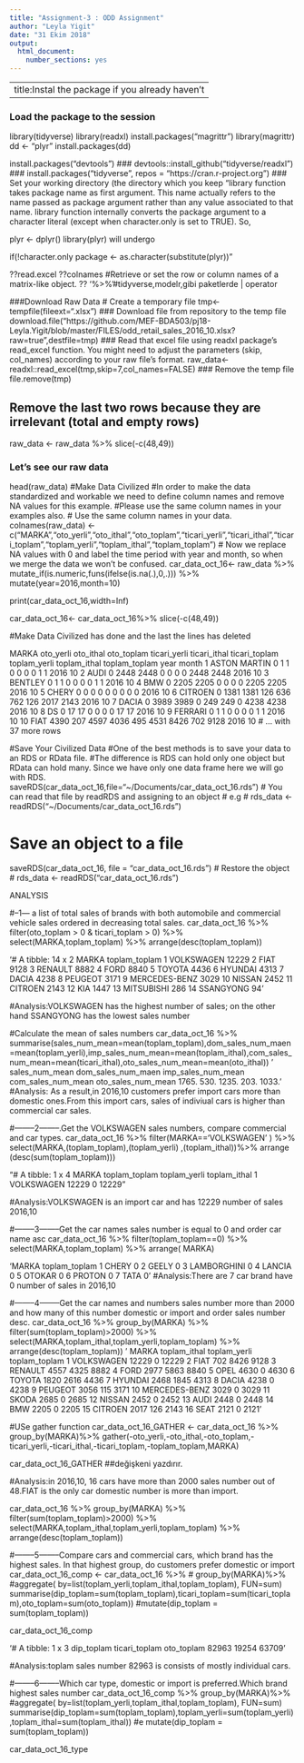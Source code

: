 ```yaml
---
title: "Assignment-3 : ODD Assignment"
author: "Leyla Yigit"
date: "31 Ekim 2018"
output: 
  html_document: 
    number_sections: yes
---
```



---
title:Instal the package if you already haven't
---


### Load the package to the session
library(tidyverse)
library(readxl)
install.packages("magrittr") library(magrittr)
dd <- "plyr"
install.packages(dd)

 install.packages("devtools")
### devtools::install_github("tidyverse/readxl")
### install.packages("tidyverse", repos = "https://cran.r-project.org")
### Set your working directory (the directory which you keep
"library function takes package name as first argument. This name actually refers to the name passed as package argument 
rather than any value associated to that name. 
library function internally converts the package argument to a character literal (except when character.only is set to TRUE).
So,

plyr <- dplyr()
library(plyr)
will undergo

if(!character.only
  package <- as.character(substitute(plyr))"


??read.excel
??colnames #Retrieve or set the row or column names of a matrix-like object.
?? '%>%'#tidyverse,modelr,gibi paketlerde | operator 

###Download Raw Data
# Create a temporary file
tmp<-tempfile(fileext=".xlsx")
### Download file from repository to the temp file
download.file("https://github.com/MEF-BDA503/pj18-Leyla.Yigit/blob/master/FILES/odd_retail_sales_2016_10.xlsx?raw=true",destfile=tmp)
### Read that excel file using readxl package's read_excel function. You might need to adjust the parameters (skip, col_names) according to your raw file's format.
raw_data<-readxl::read_excel(tmp,skip=7,col_names=FALSE)
### Remove the temp file
file.remove(tmp)


## Remove the last two rows because they are irrelevant (total and empty rows)
raw_data <- raw_data %>% slice(-c(48,49))




### Let's see our raw data
head(raw_data)
#Make Data Civilized
#In order to make the data standardized and workable we need to define column names and remove NA values for this example. 
#Please use the same column names in your examples also.
# Use the same column names in your data.
colnames(raw_data) <- c("MARKA","oto_yerli","oto_ithal","oto_toplam","ticari_yerli","ticari_ithal","ticari_toplam","toplam_yerli","toplam_ithal","toplam_toplam")
# Now we replace NA values with 0 and label the time period with year and month, so when we merge the data we won't be confused.
car_data_oct_16<- raw_data %>% mutate_if(is.numeric,funs(ifelse(is.na(.),0,.))) %>% mutate(year=2016,month=10)

print(car_data_oct_16,width=Inf)

car_data_oct_16<- car_data_oct_16%>% slice(-c(48,49))

#Make Data Civilized has done and the last the lines has deleted

MARKA        oto_yerli oto_ithal oto_toplam ticari_yerli ticari_ithal ticari_toplam toplam_yerli toplam_ithal toplam_toplam  year month
<chr>            <dbl>     <dbl>      <dbl>        <dbl>        <dbl>         <dbl>        <dbl>        <dbl>         <dbl> <dbl> <dbl>
1 ASTON MARTIN         0         1          1            0            0             0            0            1             1  2016    10
2 AUDI                 0      2448       2448            0            0             0            0         2448          2448  2016    10
3 BENTLEY              0         1          1            0            0             0            0            1             1  2016    10
4 BMW                  0      2205       2205            0            0             0            0         2205          2205  2016    10
5 CHERY                0         0          0            0            0             0            0            0             0  2016    10
6 CITROEN              0      1381       1381          126          636           762          126         2017          2143  2016    10
7 DACIA                0      3989       3989            0          249           249            0         4238          4238  2016    10
8 DS                   0        17         17            0            0             0            0           17            17  2016    10
9 FERRARI              0         1          1            0            0             0            0            1             1  2016    10
10 FIAT              4390       207       4597         4036          495          4531         8426          702          9128  2016    10
# ... with 37 more rows




#Save Your Civilized Data
#One of the best methods is to save your data to an RDS or RData file. 
#The difference is RDS can hold only one object but RData can hold many. Since we have only one data frame here we will go with RDS.
saveRDS(car_data_oct_16,file="~/Documents/car_data_oct_16.rds")
# You can read that file by readRDS and assigning to an object 
# e.g 
# rds_data <- readRDS("~/Documents/car_data_oct_16.rds")

# Save an object to a file
saveRDS(car_data_oct_16, file = "car_data_oct_16.rds")
# Restore the object
# rds_data <- readRDS("car_data_oct_16.rds")


############################################################################################### ANALYSIS#####################################################################
#--1--- a list of total sales of brands with both automobile and commercial vehicle sales ordered in decreasing total sales.
car_data_oct_16 %>% 
  filter(oto_toplam > 0 & ticari_toplam > 0) %>%
  select(MARKA,toplam_toplam) %>%
  arrange(desc(toplam_toplam))

'# A tibble: 14 x 2
MARKA         toplam_toplam
<chr>                 <dbl>
1 VOLKSWAGEN            12229
2 FIAT                   9128
3 RENAULT                8882
4 FORD                   8840
5 TOYOTA                 4436
6 HYUNDAI                4313
7 DACIA                  4238
8 PEUGEOT                3171
9 MERCEDES-BENZ          3029
10 NISSAN                 2452
11 CITROEN                2143
12 KIA                    1447
13 MITSUBISHI              286
14 SSANGYONG                94'

#Analysis:VOLKSWAGEN has the highest number of sales; on the other hand SSANGYONG has the lowest sales number

#Calculate the mean of sales numbers 
car_data_oct_16 %>%
  summarise(sales_num_mean=mean(toplam_toplam),dom_sales_num_maen=mean(toplam_yerli),imp_sales_num_mean=mean(toplam_ithal),com_sales_num_mean=mean(ticari_ithal),oto_sales_num_mean=mean(oto_ithal))
'  sales_num_mean  dom_sales_num_maen  imp_sales_num_mean   com_sales_num_mean   oto_sales_num_mean
           <dbl>              <dbl>              <dbl>              <dbl>              <dbl>
          1765.               530.              1235.                 203.              1033.'
#Analysis: As a result,in 2016,10 customers prefer import cars more than domestic ones.From this import cars, sales of indiviual cars is higher than commercial car sales.





#--------2--------.Get the VOLKSWAGEN sales numbers, compare commercial and car types. 
car_data_oct_16 %>% 
  filter(MARKA=='VOLKSWAGEN' ) %>% 
  select(MARKA,(toplam_toplam),(toplam_yerli)  ,(toplam_ithal))%>%
  arrange (desc(sum(toplam_toplam)))

"# A tibble: 1 x 4
MARKA      toplam_toplam toplam_yerli toplam_ithal
<chr>              <dbl>        <dbl>        <dbl>
  1 VOLKSWAGEN         12229            0        12229   " 

#Analysis:VOLKSWAGEN is an import car and has 12229 number of sales 2016,10






#--------3--------Get the car names sales number is equal to 0 and order car name asc
car_data_oct_16 %>%
  filter(toplam_toplam==0) %>%
  select(MARKA,toplam_toplam) %>%
  arrange( MARKA)

'MARKA                toplam_toplam
<chr>                    <dbl>
1 CHERY                   0
2 GEELY                   0
3 LAMBORGHINI             0
4 LANCIA                  0
5 OTOKAR                  0
6 PROTON                  0
7 TATA                    0
'
#Analysis:There are 7 car brand have 0 number of sales in 2016,10






#--------4--------Get the car names and numbers sales number more than 2000 and how many of this number domestic or import and order sales number desc.
car_data_oct_16 %>%
  group_by(MARKA) %>%
  filter(sum(toplam_toplam)>2000) %>%
  select(MARKA,toplam_ithal,toplam_yerli,toplam_toplam) %>%
  arrange(desc(toplam_toplam))
' MARKA         toplam_ithal   toplam_yerli toplam_toplam
   <chr>                <dbl>        <dbl>         <dbl>
1 VOLKSWAGEN           12229            0         12229
2 FIAT                   702         8426          9128
3 RENAULT               4557         4325          8882
4 FORD                  2977         5863          8840
5 OPEL                  4630            0          4630
6 TOYOTA                1820         2616          4436
7 HYUNDAI               2468         1845          4313
8 DACIA                 4238            0          4238
9 PEUGEOT               3056          115          3171
10 MERCEDES-BENZ         3029            0          3029
11 SKODA                 2685            0          2685
12 NISSAN                2452            0          2452
13 AUDI                  2448            0          2448
14 BMW                   2205            0          2205
15 CITROEN               2017          126          2143
16 SEAT                  2121            0          2121'

#USe gather function 
car_data_oct_16_GATHER <-
  car_data_oct_16 %>%
  group_by(MARKA)%>%
  gather(-oto_yerli,-oto_ithal,-oto_toplam,-ticari_yerli,-ticari_ithal,-ticari_toplam,-toplam_toplam,MARKA)

car_data_oct_16_GATHER ##değişkeni yazdırır.

#Analysis:in 2016,10, 16 cars have more than 2000 sales number out of 48.FIAT is the only car domestic number is more than import.

car_data_oct_16 %>%
  group_by(MARKA) %>%
  filter(sum(toplam_toplam)>2000) %>%
  select(MARKA,toplam_ithal,toplam_yerli,toplam_toplam) %>%
  arrange(desc(toplam_toplam))




#--------5--------Compare cars and commercial cars, which brand has the highest sales. In that highest group, do customers prefer domestic or import
car_data_oct_16_comp <-
  car_data_oct_16 %>%
 # group_by(MARKA)%>%
  #aggregate( by=list(toplam_yerli,toplam_ithal,toplam_toplam), FUN=sum)
  summarise(dip_toplam=sum(toplam_toplam),ticari_toplam=sum(ticari_toplam),oto_toplam=sum(oto_toplam))
  #mutate(dip_toplam = sum(toplam_toplam))

car_data_oct_16_comp

'# A tibble: 1 x 3
  dip_toplam   ticari_toplam   oto_toplam
    82963         19254         63709'

#Analysis:toplam sales number 82963 is consists of mostly individual cars.

#--------6--------Which car type, domestic or import is preferred.Which brand highest sales number
car_data_oct_16_comp %>%
  group_by(MARKA)%>%
  #aggregate( by=list(toplam_yerli,toplam_ithal,toplam_toplam), FUN=sum)
  summarise(dip_toplam=sum(toplam_toplam),toplam_yerli=sum(toplam_yerli),toplam_ithal=sum(toplam_ithal))
 #e mutate(dip_toplam = sum(toplam_toplam))

car_data_oct_16_type
  


